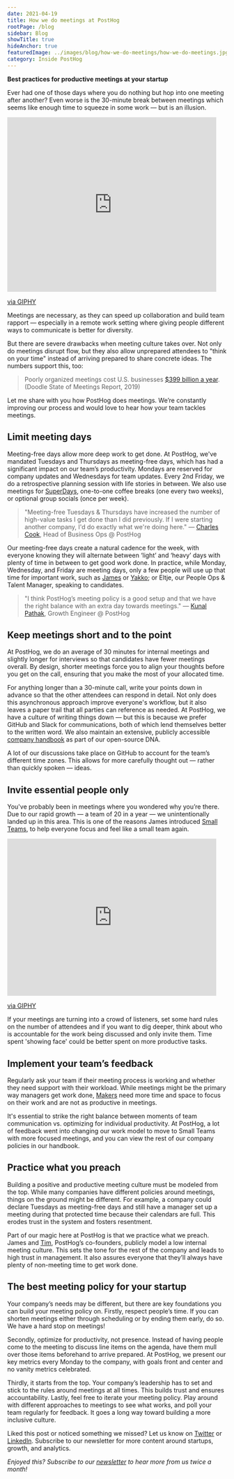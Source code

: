 ```yaml
---
date: 2021-04-19
title: How we do meetings at PostHog
rootPage: /blog
sidebar: Blog
showTitle: true
hideAnchor: true
featuredImage: ../images/blog/how-we-do-meetings/how-we-do-meetings.jpg
category: Inside PostHog
---
```


**Best practices for productive meetings at your startup**

Ever had one of those days where you do nothing but hop into one meeting after another? Even worse is the 30-minute break between meetings which seems like enough time to squeeze in some work — but is an illusion.

<iframe
    src="https://giphy.com/embed/xbH6UeGdW2LzksnNay"
    width="480"
    height="400"
    frameBorder="0"
    class="giphy-embed"
    allowFullScreen
></iframe>
<p>
    <a href="https://giphy.com/gifs/theoffice-the-office-tv-episode-816-xbH6UeGdW2LzksnNay">via GIPHY</a>
</p>

Meetings are necessary, as they can speed up collaboration and build team rapport — especially in a remote work setting where giving people different ways to communicate is better for diversity.

But there are severe drawbacks when meeting culture takes over. Not only do meetings disrupt flow, but they also allow unprepared attendees to "think on your time" instead of arriving prepared to share concrete ideas. The numbers support this, too:

> Poorly organized meetings cost U.S. businesses <a href="https://meeting-report.com/financial-impact-of-meetings/0" target="_blank" rel="noopener noreferrer nofollow">$399 billion a year</a>. (Doodle State of Meetings Report, 2019)

Let me share with you how PostHog does meetings. We’re constantly improving our process and would love to hear how your team tackles meetings.

## Limit meeting days

Meeting-free days allow more deep work to get done. At PostHog, we've mandated Tuesdays and Thursdays as meeting-free days, which has had a significant impact on our team’s productivity. Mondays are reserved for company updates and Wednesdays for team updates. Every 2nd Friday, we do a retrospective planning session with life stories in between. We also use meetings for [SuperDays](https://posthog.com/handbook/people/hiring-process/), one-to-one coffee breaks (one every two weeks), or optional group socials (once per week).

> "Meeting-free Tuesdays & Thursdays have increased the number of high-value tasks I get done than I did previously. If I were starting another company, I'd do exactly what we're doing here." — [Charles Cook](https://posthog.com/handbook/people/team#charles-cook-business-operations), Head of Business Ops @ PostHog

Our meeting-free days create a natural cadence for the week, with everyone knowing they will alternate between ‘light’ and ‘heavy’ days with plenty of time in between to get good work done. In practice, while Monday, Wednesday, and Friday are meeting days, only a few people will use up that time for important work, such as [James](https://posthog.com/handbook/people/team#james-hawkins-co-founder--ceo) or [Yakko](https://posthog.com/handbook/people/team#yakko-majuri-technical-writer-and-developer); or Eltje, our People Ops & Talent Manager, speaking to candidates.

> "I think PostHog’s meeting policy is a good setup and that we have the right balance with an extra day towards meetings." — [Kunal Pathak](https://posthog.com/handbook/people/team#kunal-pathak-growth-engineer), Growth Engineer @ PostHog

## Keep meetings short and to the point

At PostHog, we do an average of 30 minutes for internal meetings and slightly longer for interviews so that candidates have fewer meetings overall. By design, shorter meetings force you to align your thoughts before you get on the call, ensuring that you make the most of your allocated time.

For anything longer than a 30-minute call, write your points down in advance so that the other attendees can respond in detail. Not only does this asynchronous approach improve everyone's workflow, but it also leaves a paper trail that all parties can reference as needed. At PostHog, we have a culture of writing things down — but this is because we prefer GitHub and Slack for communications, both of which lend themselves better to the written word. We also maintain an extensive, publicly accessible [company handbook](https://posthog.com/handbook) as part of our open-source DNA.

A lot of our discussions take place on GitHub to account for the team’s different time zones. This allows for more carefully thought out — rather than quickly spoken — ideas.

## Invite essential people only

You've probably been in meetings where you wondered why you’re there. Due to our rapid growth — a team of 20 in a year — we unintentionally landed up in this area. This is one of the reasons James introduced [Small Teams](https://posthog.com/handbook/company/structure), to help everyone focus and feel like a small team again.

<iframe
    src="https://giphy.com/embed/sMjmhaWPuzFHa"
    width="480"
    height="360"
    frameBorder="0"
    class="giphy-embed"
    allowFullScreen
></iframe>
<p>
    <a href="https://giphy.com/gifs/help-comments-explained-sMjmhaWPuzFHa">via GIPHY</a>
</p>

If your meetings are turning into a crowd of listeners, set some hard rules on the number of attendees and if you want to dig deeper, think about who is accountable for the work being discussed and only invite them. Time spent 'showing face' could be better spent on more productive tasks.

## Implement your team’s feedback

Regularly ask your team if their meeting process is working and whether they need support with their workload. While meetings might be the primary way managers get work done, <a href="http://www.paulgraham.com/makersschedule.html" target="_blank" rel="noopener noreferrer nofollow">Makers</a> need more time and space to focus on their work and are not as productive in meetings.

It's essential to strike the right balance between moments of team communication vs. optimizing for individual productivity. At PostHog, a lot of feedback went into changing our work model to move to Small Teams with more focused meetings, and you can view the rest of our company policies in our handbook.

## Practice what you preach

Building a positive and productive meeting culture must be modeled from the top. While many companies have different policies around meetings, things on the ground might be different. For example, a company could declare Tuesdays as meeting-free days and still have a manager set up a meeting during that protected time because their calendars are full. This erodes trust in the system and fosters resentment.

Part of our magic here at PostHog is that we practice what we preach. James and [Tim](https://posthog.com/handbook/people/team#tim-glaser-co-founder--cto), PostHog’s co-founders, publicly model a low internal meeting culture. This sets the tone for the rest of the company and leads to high trust in management. It also assures everyone that they’ll always have plenty of non-meeting time to get work done.

## The best meeting policy for your startup

Your company’s needs may be different, but there are key foundations you can build your meeting policy on. Firstly, respect people’s time. If you can shorten meetings either through scheduling or by ending them early, do so. We have a hard stop on meetings!

Secondly, optimize for productivity, not presence. Instead of having people come to the meeting to discuss line items on the agenda, have them mull over those items beforehand to arrive prepared. At PostHog, we present our key metrics every Monday to the company, with goals front and center and no vanity metrics celebrated.

Thirdly, it starts from the top. Your company’s leadership has to set and stick to the rules around meetings at all times. This builds trust and ensures accountability. Lastly, feel free to iterate your meeting policy. Play around with different approaches to meetings to see what works, and poll your team regularly for feedback. It goes a long way toward building a more inclusive culture.

Liked this post or noticed something we missed? Let us know on <a href="https://twitter.com/PostHog" target="_blank" rel="noopener noreferrer nofollow">Twitter</a> or <a href="https://www.linkedin.com/company/posthog/" target="_blank" rel="noopener noreferrer nofollow">LinkedIn</a>. Subscribe to our newsletter for more content around startups, growth, and analytics.

_Enjoyed this? Subscribe to our [newsletter](https://newsletter.posthog.com/subscribe) to hear more from us twice a month!_


